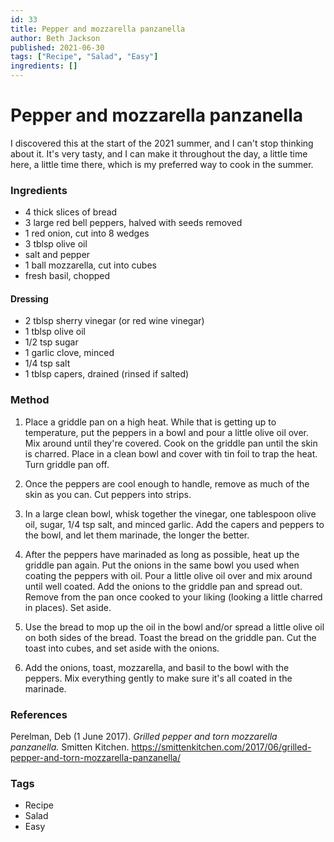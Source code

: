 ```yaml
---
id: 33
title: Pepper and mozzarella panzanella
author: Beth Jackson
published: 2021-06-30
tags: ["Recipe", "Salad", "Easy"]
ingredients: []
---
```


# Pepper and mozzarella panzanella

<BlogTextWrapper>

I discovered this at the start of the 2021 summer, and I can't stop thinking about it. It's very tasty, and I can make it throughout the day, a little time here, a little time there, which is my preferred way to cook in the summer.

</BlogTextWrapper>

<BlogTextWrapper>

### Ingredients

- 4 thick slices of bread
- 3 large red bell peppers, halved with seeds removed
- 1 red onion, cut into 8 wedges
- 3 tblsp olive oil
- salt and pepper
- 1 ball mozzarella, cut into cubes
- fresh basil, chopped

#### Dressing

- 2 tblsp sherry vinegar (or red wine vinegar)
- 1 tblsp olive oil
- 1/2 tsp sugar
- 1 garlic clove, minced
- 1/4 tsp salt
- 1 tblsp capers, drained (rinsed if salted)

</BlogTextWrapper>

<BlogTextWrapper>

### Method

1. Place a griddle pan on a high heat. While that is getting up to temperature, put the peppers in a bowl and pour a little olive oil over. Mix around until they're covered. Cook on the griddle pan until the skin is charred. Place in a clean bowl and cover with tin foil to trap the heat. Turn griddle pan off.

2. Once the peppers are cool enough to handle, remove as much of the skin as you can. Cut peppers into strips.

3. In a large clean bowl, whisk together the vinegar, one tablespoon olive oil, sugar, 1/4 tsp salt, and minced garlic. Add the capers and peppers to the bowl, and let them marinade, the longer the better.

4. After the peppers have marinaded as long as possible, heat up the griddle pan again. Put the onions in the same bowl you used when coating the peppers with oil. Pour a little olive oil over and mix around until well coated. Add the onions to the griddle pan and spread out. Remove from the pan once cooked to your liking (looking a little charred in places). Set aside.

5. Use the bread to mop up the oil in the bowl and/or spread a little olive oil on both sides of the bread. Toast the bread on the griddle pan. Cut the toast into cubes, and set aside with the onions.

6. Add the onions, toast, mozzarella, and basil to the bowl with the peppers. Mix everything gently to make sure it's all coated in the marinade.

</BlogTextWrapper>

<BlogTextWrapper>

### References

Perelman, Deb (1 June 2017). _Grilled pepper and torn mozzarella panzanella._ Smitten Kitchen. https://smittenkitchen.com/2017/06/grilled-pepper-and-torn-mozzarella-panzanella/

</BlogTextWrapper>

<BlogTextWrapper>

### Tags

- Recipe
- Salad
- Easy
  </BlogTextWrapper>
